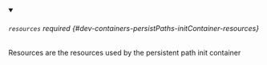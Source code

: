 


<details className="config-field" data-expandable="true" open>
<summary>

###### `resources` <span className="config-field-required" data-required="false">required</span> <span className="config-field-type"></span> <span className="config-field-default"></span> <span className="config-field-enum"></span> {#dev-containers-persistPaths-initContainer-resources}

Resources are the resources used by the persistent path init container

</summary>

<PartialResourcesreference />


</details>
